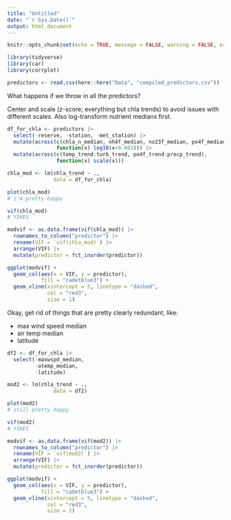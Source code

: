 ```yaml
---
title: "Untitled"
date: "`r Sys.Date()`"
output: html_document
---
```


```r
knitr::opts_chunk$set(echo = TRUE, message = FALSE, warning = FALSE, error = TRUE)
```

```r
library(tidyverse)
library(car)
library(corrplot)
```

```r
predictors <- read.csv(here::here("Data", "compiled_predictors.csv"))

```

What happens if we throw in all the predictors?  

Center and scale (z-score; everything but chla trends) to avoid issues with different scales. Also log-transform nutrient medians first.  

```r
df_for_chla <- predictors |> 
  select(-reserve, -station, -met_station) |> 
  mutate(across(c(chla_n_median, nh4f_median, no23f_median, po4f_median),
                function(x) log10(x+0.001))) |> 
  mutate(across(c(temp_trend:turb_trend, po4f_trend:precp_trend),
                function(x) scale(x)))

chla_mod <- lm(chla_trend ~ .,
               data = df_for_chla)

plot(chla_mod)
# i'm pretty happy

vif(chla_mod)
# YIKES

modvif <- as.data.frame(vif(chla_mod)) |> 
  rownames_to_column("predictor") |> 
  rename(VIF = `vif(chla_mod)`) |> 
  arrange(VIF) |> 
  mutate(predictor = fct_inorder(predictor))

ggplot(modvif) +
  geom_col(aes(x = VIF, y = predictor),
           fill = "cadetblue3") +
  geom_vline(xintercept = 5, linetype = "dashed", 
             col = "red3",
             size = 1)

```

Okay, get rid of things that are pretty clearly redundant, like:  

-  max wind speed median  
-  air temp median  
-  latitude  

```r
df2 <- df_for_chla |> 
  select(-maxwspd_median,
         -atemp_median,
         -latitude)

mod2 <- lm(chla_trend ~ .,
               data = df2)

plot(mod2)
# still pretty happy

vif(mod2)
# YIKES

modvif <- as.data.frame(vif(mod2)) |> 
  rownames_to_column("predictor") |> 
  rename(VIF = `vif(mod2)`) |> 
  arrange(VIF) |> 
  mutate(predictor = fct_inorder(predictor))

ggplot(modvif) +
  geom_col(aes(x = VIF, y = predictor),
           fill = "cadetblue3") +
  geom_vline(xintercept = 5, linetype = "dashed", 
             col = "red3",
             size = 1)
```

